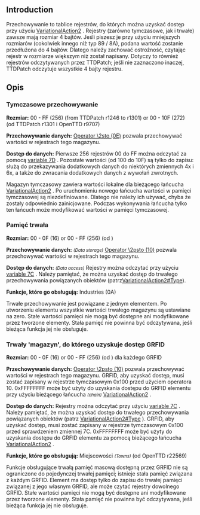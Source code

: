 {{pl/Development/NewGRF/inne strony|en=newgrf-specs.tt-wiki.net/wiki/Storages|pl=pl/Development/NewGRF/NFO Specs/Storages |sub=nfo}}
==Introduction==

Przechowywanie to tablice rejestrów, do których można uzyskać dostęp przy użyciu  [[pl/Development/NewGRF/NFO Specs/VariationalAction2/Main Page|VariationalAction2]] . Rejestry (zarówno tymczasowe, jak i trwałe) zawsze mają rozmiar 4 bajtów. Jeśli piszesz je przy użyciu mniejszych rozmiarów (cokolwiek innego niż typ 89 / 8A), podana wartość zostanie przedłużona do 4 bajtów. Dlatego należy zachować ostrożność, czytając rejestr w rozmiarze większym niż został napisany. Dotyczy to również rejestrów odczytywanych przez TTDPatch; jeśli nie zaznaczono inaczej, TTDPatch odczytuje wszystkie 4 bajty rejestru.

==<span id="Description" title="Description">Opis</span>==
===<span id="Temporary_storage" title="Temporary storage">Tymczasowe przechowywanie</span>===
{{pl/Development/NewGRF/ottdp|0.6|2.6}}

'''Rozmiar:''' 00 - FF (256) (from TTDPatch r1246 to r1301) or 00 - 10F (272) (od TTDPatch r1301 i OpenTTD r9707)

'''Przechowywanie danych:''' [[pl/Development/NewGRF/NFO Specs/VarAction2Advanced#operator|Operator \2sto (0E)]] pozwala przechowywać wartości w rejestrach tego magazynu.

'''Dostęp do danych:''' Pierwsze 256 rejestrów 00 do FF można odczytać za pomocą  [[pl/Development/NewGRF/NFO Specs/VariationalAction2/Main Page#variable|variable 7D]] . Pozostałe wartości (od 100 do 10F) są tylko do zapisu: służą do przekazywania dodatkowych danych do niektórych zmiennych 4x i 6x, a także do zwracania dodatkowych danych z wywołań zwrotnych.


Magazyn tymczasowy zawiera wartości lokalne dla bieżącego łańcucha [[pl/Development/NewGRF/NFO Specs/VariationalAction2/Main Page|VariationalAction2]] . Po uruchomieniu nowego łańcucha wartości w pamięci tymczasowej są niezdefiniowane. Dlatego nie należy ich używać, chyba że zostały odpowiednio zainicjowane. Podczas wykonywania łańcucha tylko ten łańcuch może modyfikować wartości w pamięci tymczasowej.

===<span id="Persistent_storage" title="Persistent storage">Pamięć trwała</span>===
{{pl/Development/NewGRF/ottdp|0.6|2.6}}

'''Rozmiar:''' 00 - 0F (16) or 00 - FF (256) (od {{pl/Development/NewGRF/ottd|1.9|6391d49}})

'''Przechowywanie danych:''' <small>''(Data storage)''</small> [[pl/Development/NewGRF/NFO Specs/VarAction2Advanced#operator|Operator \2psto (10)]] pozwala przechowywać wartości w rejestrach tego magazynu.

'''Dostęp do danych:''' <small>''(Data access)''</small> Rejestry można odczytać przy użyciu  [[pl/Development/NewGRF/NFO Specs/VariationalAction2/Main Page#variable|variable 7C]] . Należy pamiętać, że można uzyskać dostęp do trwałego przechowywania powiązanych obiektów (patrz[[pl/Development/NewGRF/NFO Specs/VariationalAction2/Main Page#type|VariationalAction2#Type]]).

'''Funkcje, które go obsługują:''' Industries (0A)


Trwałe przechowywanie jest powiązane z jednym elementem. Po utworzeniu elementu wszystkie wartości trwałego magazynu są ustawiane na zero. Stałe wartości pamięci nie mogą być dostępne ani modyfikowane przez tworzone elementy. Stała pamięć nie powinna być odczytywana, jeśli bieżąca funkcja jej nie obsługuje.

===<span id="Persistent_storage_accessed_by_GRFID" title="Persistent storage accessed by GRFID">Trwały 'magazyn', do którego uzyskuje dostęp GRFID</span>===
{{pl/Development/NewGRF/ottdp|1.2|ottdrev=r22569}}

'''Rozmiar:''' 00 - 0F (16) or 00 - FF (256) (od {{pl/Development/NewGRF/ottd|1.9|6391d49}}) dla każdego GRFID

'''Przechowywanie danych:''' [[pl/Development/NewGRF/NFO Specs/VarAction2Advanced#operator|Operator \2psto (10)]] pozwala przechowywać wartości w rejestrach tego magazynu. GRFID, aby uzyskać dostęp, musi zostać zapisany w rejestrze tymczasowym 0x100 przed użyciem operatora 10. 0xFFFFFFFF może być użyty do uzyskania dostępu do GRFID elementu przy użyciu bieżącego łańcucha <small>''
(chain)''</small> [[pl/Development/NewGRF/NFO Specs/VariationalAction2/Main Page|VariationalAction2]] .

'''Dostęp do danych:''' Rejestry można odczytać przy użyciu  [[pl/Development/NewGRF/NFO Specs/VariationalAction2/Main Page#variable|variable 7C]] . Należy pamiętać, że można uzyskać dostęp do trwałego przechowywania powiązanych obiektów (patrz  [[pl/Development/NewGRF/NFO Specs/VariationalAction2/Main Page#type|VariationalAction2#Type]] ). GRFID, aby uzyskać dostęp, musi zostać zapisany w rejestrze tymczasowym 0x100 przed sprawdzeniem zmiennej 7C. 0xFFFFFFFF może być użyty do uzyskania dostępu do GRFID elementu za pomocą bieżącego łańcucha  [[pl/Development/NewGRF/NFO Specs/VariationalAction2/Main Page|VariationalAction2]] .

'''Funkcje, które go obsługują:''' Miejscowości <small>''(Towns)''</small> (od OpenTTD r22569)


Funkcje obsługujące trwałą pamięć masową dostępną przez GRFID nie są ograniczone do pojedynczej trwałej pamięci; istnieje stała pamięć związana z każdym GRFID. Element ma dostęp tylko do zapisu do trwałej pamięci związanej z jego własnym GRFID, ale może czytać rejestry dowolnego GRFID. Stałe wartości pamięci nie mogą być dostępne ani modyfikowane przez tworzone elementy. Stała pamięć nie powinna być odczytywana, jeśli bieżąca funkcja jej nie obsługuje.